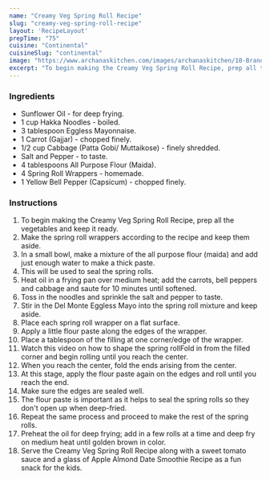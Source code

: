 ---
name: "Creamy Veg Spring Roll Recipe"
slug: "creamy-veg-spring-roll-recipe"
layout: 'RecipeLayout'
prepTime: "75"
cuisine: "Continental"
cuisineSlug: "continental"
image: "https://www.archanaskitchen.com/images/archanaskitchen/10-Brands/DelMonte-KidsRecipes/6-Creamy_Veg_Spring_Roll_Recipe_-_Kids_Recipes_Made_With_Del_Monte-3.jpg"
excerpt: "To begin making the Creamy Veg Spring Roll Recipe, prep all the vegetables and keep it ready"
---

### Ingredients

- Sunflower Oil - for deep frying.
- 1 cup Hakka Noodles - boiled.
- 3 tablespoon Eggless Mayonnaise.
- 1 Carrot (Gajjar) - chopped finely.
- 1/2 cup Cabbage (Patta Gobi/ Muttaikose) - finely shredded.
- Salt and Pepper - to taste.
- 4 tablespoons All Purpose Flour (Maida).
- 4 Spring Roll Wrappers - homemade.
- 1 Yellow Bell Pepper (Capsicum) - chopped finely.

### Instructions

1. To begin making the Creamy Veg Spring Roll Recipe, prep all the vegetables and keep it ready.
1. Make the spring roll wrappers according to the recipe and keep them aside.
1. In a small bowl, make a mixture of the all purpose flour (maida) and add just enough water to make a thick paste.
1. This will be used to seal the spring rolls.
1. Heat oil in a frying pan over medium heat; add the carrots, bell peppers and cabbage and saute for 10 minutes until softened.
1. Toss in the noodles and sprinkle the salt and pepper to taste.
1. Stir in the Del Monte Eggless Mayo into the spring roll mixture and keep aside.
1. Place each spring roll wrapper on a flat surface.
1. Apply a little flour paste along the edges of the wrapper.
1. Place a tablespoon of the filling at one corner/edge of the wrapper.
1. Watch this video on how to shape the spring rollFold in from the filled corner and begin rolling until you reach the center.
1. When you reach the center, fold the ends arising from the center.
1. At this stage, apply the flour paste again on the edges and roll until you reach the end.
1. Make sure the edges are sealed well.
1. The flour paste is important as it helps to seal the spring rolls so they don't open up when deep-fried.
1. Repeat the same process and proceed to make the rest of the spring rolls.
1. Preheat the oil for deep frying; add in a few rolls at a time and deep fry on medium heat until golden brown in color.
1. Serve the Creamy Veg Spring Roll Recipe along with a sweet tomato sauce and a glass of Apple Almond Date Smoothie Recipe as a fun snack for the kids.
